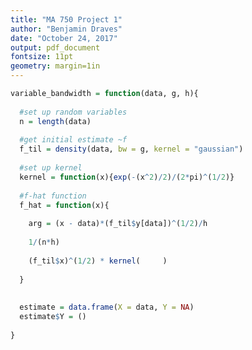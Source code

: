 ```yaml
---
title: "MA 750 Project 1"
author: "Benjamin Draves"
date: "October 24, 2017"
output: pdf_document
fontsize: 11pt
geometry: margin=1in
---
```



```r

variable_bandwidth = function(data, g, h){
  
  #set up random variables 
  n = length(data)
  
  #get initial estimate ~f
  f_til = density(data, bw = g, kernel = "gaussian")  
  
  #set up kernel 
  kernel = function(x){exp(-(x^2)/2)/(2*pi)^(1/2)}
  
  #f-hat function 
  f_hat = function(x){
    
    arg = (x - data)*(f_til$y[data])^(1/2)/h
    
    1/(n*h)
    
    (f_til$x)^(1/2) * kernel(     )
    
  }
  
  
  estimate = data.frame(X = data, Y = NA)
  estimate$Y = ()
  
}






```

